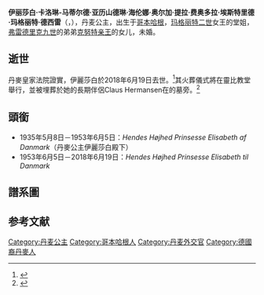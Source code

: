 {{Otheruses|subject=[[丹麥的克努特|克努特王子]]的女兒|other=其他同名的丹麥公主|丹麥的伊莉莎白}}
{{Infobox royalty
| name =伊丽莎白公主
| house =[[格吕克斯堡王朝|格吕克斯堡王朝]]<ref>{{cite web|title=150 years of the House of Glücksborg|url=http://kongehuset.dk/english/Menu/news/150-years-of-the-house-of-glcksborg|accessdate=25 October 2014|archive-date=2015-09-05|archive-url=https://web.archive.org/web/20150905201233/http://kongehuset.dk/english/Menu/news/150-years-of-the-house-of-glcksborg|dead-url=yes}}</ref>
| titles =''丹麦的伊丽莎白公主'' 
| father =[[丹麥的克努特|丹麥的克努特]]
| mother =丹麦公主卡罗琳-玛蒂尔德
| birth_date ={{birth date|1935|5|8|df=y}}
| birth_place ={{DEN}}[[哥本哈根|哥本哈根]]
| death_date ={{death date and age|2018|6|19|1935|5|8|df=y}}
| death_place ={{DEN}}[[哥本哈根|哥本哈根]]
}}
{{Danish Royal Family}}

'''伊丽莎白·卡洛琳-马蒂尔德·亚历山德琳·海伦娜·奥尔加·提拉·费奥多拉·埃斯特里德·玛格丽特·德西雷'''（{{lang-da|Elisabeth Caroline-Mathilde Alexandrine Helena Olga Thyra Feodora Estrid Margarethe Désirée}}，{{bd|1935年|5月8日|2018年|6月19日|catIdx=Elisabeth}}），丹麦公主，出生于[[哥本哈根|哥本哈根]]，[[玛格丽特二世|玛格丽特二世]]女王的堂姐，[[弗雷德里克九世|弗雷德里克九世]]的弟弟[[克努特王子|克努特亲王]]的女儿，未婚。

== 逝世 ==
丹麥皇家法院證實，伊麗莎白於2018年6月19日去世。<ref>{{cite web|url=http://kongehuset.dk/en/news/princess-elisabeth-of-denmark|title=Princess Elisabeth of Denmark|date=20 June 2018|publisher=|accessdate=2018-06-22|archive-date=2018-06-20|archive-url=https://web.archive.org/web/20180620073319/http://kongehuset.dk/en/news/princess-elisabeth-of-denmark|dead-url=no}}</ref>其火葬儀式將在靈比教堂舉行，並被埋葬於她的長期伴侶Claus Hermansen在{{tsl|en|Kongens Lyngby|孔恩斯靈比}}的墓旁。<ref>{{cite web|url=https://www.hola.com/realeza/casa_danesa/20180620125980/princesaisabel-dinamarca-muerte|title=Cuatro meses después de la muerte del príncipe Henrik, la Familia Real danesa vuelve a vestirse de luto|date=20 June 2018|publisher=|accessdate=2018-06-22|archive-date=2019-05-15|archive-url=https://web.archive.org/web/20190515081454/https://www.hola.com/realeza/casa_danesa/20180620125980/princesaisabel-dinamarca-muerte/|dead-url=no}}</ref>

== 頭銜 ==
* 1935年5月8日－1953年6月5日：''Hendes Højhed Prinsesse Elisabeth af Danmark''（丹麥公主伊麗莎白殿下）
* 1953年6月5日－2018年6月19日：''Hendes Højhed Prinsesse Elisabeth til Danmark''

== 譜系圖 ==
{{collapse top|title=伊莉莎白公主（Prinsesse Elisabeths）譜系圖}} 
{{ahnentafel
|style=font-size: 90%; line-height: 110%;
|border=1
|boxstyle=padding-top: 0; padding-bottom: 0;
|boxstyle_1=background-color: #fcc;
|boxstyle_2=background-color: #fb9;
|boxstyle_3=background-color: #ffc;
|boxstyle_4=background-color: #bfc;
|boxstyle_5=background-color: #9fe;
|boxstyle_6=background-color: #fcc;
|1= 1. '''Elisabeth af Danmark'''<br/>'''丹麥的伊莉莎白公主'''
|2= 2. Knud af Danmark<br/>[[克努特王子|克努特王子]]
|3= 3. Caroline-Mathilde af Danmark<br/>{{tsl|en|Princess Caroline-Mathilde of Denmark|卡羅琳-瑪蒂爾德公主}}
|4= 4. Christian 10. af Danmark<br/>[[克里斯蒂安十世|克里斯蒂安十世]]
|5= 5. Alexandrine af Mecklenburg-Schwerin<br/>丹麥王后[[亞歷山德琳_(梅克倫堡-什未林)|亞歷山德琳]]
|6= 6. Prins Harald<br/>[[哈拉爾王子_(丹麥)|哈拉爾王子]]
|7= 7. Helena af Slesvig-Holsten-Sønderborg-Glücksborg<br/>{{tsl|en|Princess Helena Adelaide of Schleswig-Holstein-Sonderburg-Glücksburg|什勒斯維希-霍爾斯坦-索恩德堡-格呂克斯堡的海倫娜·阿得雷德公主}}
|8= 8. Frederik 8. af Danmark<br/>[[弗雷德里克八世|弗雷德里克八世]]
|9= 9. Louise af Sverige-Norge<br/>[[瑞典的路易絲公主|瑞典的路易絲公主]]
|10= 10. Frederik Frans 3. af Mecklenburg-Schwerin<br/>[[弗里德里希·弗朗茨三世_(梅克伦堡-什未林)|梅克倫堡-施威林的弗里德里希·法蘭茲三世]]
|11= 11. Anastasia Mikhailovna af Rusland<br/>[[安娜斯塔西婭·米哈伊羅芙娜女大公|安娜斯塔西婭·米哈伊羅芙娜女大公]]
|12= 12. Frederik 8. af Danmark<br/>[[弗雷德里克八世|弗雷德里克八世]]
|13= 13. Louise af Sverige-Norge<br/>[[瑞典的路易絲公主|瑞典的路易絲公主]]
|14= 14. Frederik Ferdinand af Slesvig-Holsten-Sønderborg-Glücksborg<br/>[[弗里德里希·弗朗茨三世|梅克倫堡-施威林的弗里德里希·弗朗茨三世]]
|15= 15. Caroline Mathilde af Slesvig-Holsten-Sønderborg-Augustenborg<br/>[[卡羅琳·瑪蒂爾德_(什勒斯維希-霍爾斯坦)|什勒斯維希-霍爾斯坦的卡羅琳·瑪蒂爾德公主]]
|16= 16. Christian 9. af Danmark<br/>[[克里斯蒂安九世|克里斯蒂安九世]]
|17= 17. Louise af Hessen-Kassel<br/>丹麥王后[[露易絲_(黑塞-卡塞爾)|露易絲]]
|18= 18. Karl 15. af Sverige<br/>[[卡爾十五世|卡爾十五世]]
|19= 19. Louise af Nederlandene<br/>[[荷蘭的路易絲|荷蘭的路易絲]]
|20= 20. Frederik Frans 2. af Mecklenburg-Schwerin<br/>[[弗里德里希·弗朗茨二世_(梅克伦堡-什未林)|弗里德里希·弗朗茨二世]]
|21= 21. Augusta af Reuss-Köstritz<br/>羅伊斯-科斯特利茨的奧古斯塔公主
|22= 22. Mikael Nikolajevitj af Rusland<br/>俄羅斯的[[米哈伊爾·尼古拉耶維奇|米哈伊爾·尼古拉耶維奇]]
|23= 23. Cecilie af Baden<br/>[[塞西莉埃·奧古斯塔_(巴登)|巴登的塞西莉埃]]
|24= 24. Christian 9. af Danmark<br/>[[克里斯蒂安九世|克里斯蒂安九世]]
|25= 25. Louise af Hessen-Kassel<br/>丹麥王后[[露易絲_(黑森-卡塞爾)|露易絲]]
|26= 26. Karl 15. af Sverige<br/>[[卡爾十五世|卡爾十五世]]
|27= 27. Louise af Nederlandene<br/>[[荷蘭的路易絲|荷蘭的路易絲]]
|28= 28. Frederik af Slesvig-Holsten-Sønderborg-Glücksborg<br/>[[腓特烈_(什勒斯維希-霍爾斯坦-索恩德堡-格呂克斯堡公爵)|石勒苏益格-荷尔斯泰因-索恩德堡-格吕克斯堡的腓特烈]]
|29= 29. Adelheid af Schaumburg-Lippe<br/>{{tsl|en|Princess Adelheid of Schaumburg-Lippe|紹姆堡-利珀的阿德海德公主}}
|30= 30. Frederik Christian August af Slesvig-Holsten-Sønderborg-Augustenborg<br>[[腓特烈八世_(什勒斯維希-霍爾斯坦)|什勒斯維希-霍爾斯坦的腓特烈八世]]
|31= 31. Adelheid af Hohenlohe-Langenburg<br/>[[霍恩洛厄-朗根堡的阿德海德|霍恩洛厄-朗根堡的阿德海德公主]]
}}
{{collapse bottom}}

==参考文献==
{{reflist}}

{{DEFAULTSORT: Elisabeth}}
[[Category:丹麦公主|Category:丹麦公主]]
[[Category:哥本哈根人|Category:哥本哈根人]]
[[Category:丹麦外交官|Category:丹麦外交官]]
[[Category:德國裔丹麥人|Category:德國裔丹麥人]]